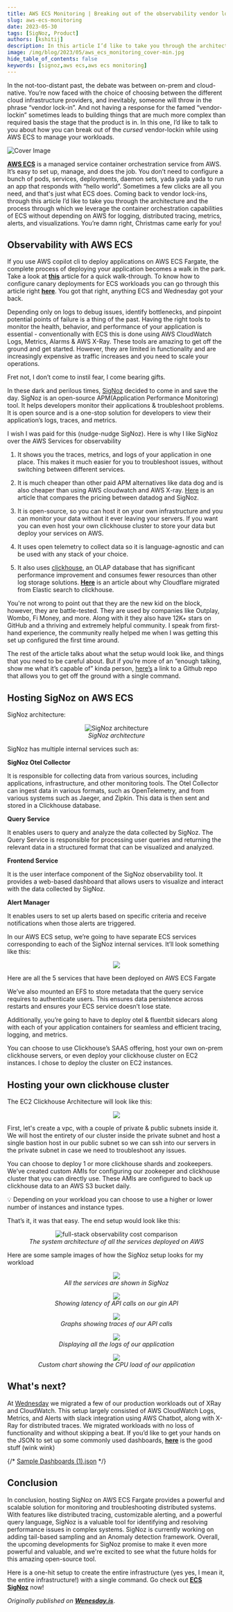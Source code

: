 ```yaml
---
title: AWS ECS Monitoring | Breaking out of the observability vendor lock-in with SigNoz
slug: aws-ecs-monitoring
date: 2023-05-30
tags: [SigNoz, Product]
authors: [kshitij]
description: In this article I’d like to take you through the architecture and the process through which we leverage the container orchestration capabilities of AWS ECS without depending on AWS for logging, distributed tracing, metrics, alerts, and visualizations...
image: /img/blog/2023/05/aws_ecs_monitoring_cover-min.jpg
hide_table_of_contents: false
keywords: [signoz,aws ecs,aws ecs monitoring]
---
```

In the not-too-distant past, the debate was between on-prem and cloud-native. You’re now faced with the choice of choosing between the different cloud infrastructure providers, and inevitably, someone will throw in the phrase “vendor lock-in”. And not having a response for the famed “vendor-lockin” sometimes leads to building things that are much more complex than required basis the stage that the product is in. In this one, I’d like to talk to you about how you can break out of the *cursed* vendor-lockin while using AWS ECS to manage your workloads.



![Cover Image](/img/blog/2023/05/aws_ecs_monitoring_cover.webp)

<a href = "https://aws.amazon.com/ecs/" rel="noopener noreferrer nofollow" target="_blank" ><b>AWS ECS</b></a> is a managed service container orchestration service from AWS. It’s easy to set up, manage, and does the job. You don’t need to configure a bunch of pods, services, deployments, daemon sets, yada yada yada to run an app that responds with “hello world”. Sometimes a few clicks are all you need, and that's just what ECS does. Coming back to vendor lock-ins, through this article I’d like to take you through the architecture and the process through which we leverage the container orchestration capabilities of ECS without depending on AWS for logging, distributed tracing, metrics, alerts, and visualizations. You’re damn right, Christmas came early for you!

## Observability with AWS ECS

If you use AWS copilot cli to deploy applications on AWS ECS Fargate, the complete process of deploying your application becomes a walk in the park. Take a look at <a href = "https://www.wednesday.is/writing-tutorials/how-to-use-copilot-to-deploy-projects-on-ecs" rel="noopener noreferrer nofollow" target="_blank" ><b>this</b></a> article for a quick walk-through. To know how to configure canary deployments for ECS workloads you can go through this article right <a href = "https://www.wednesday.is/writing-articles/reducing-blast-radius-aws-ecs-canary-deployments" rel="noopener noreferrer nofollow" target="_blank" ><b>here</b></a>. You got that right, anything ECS and Wednesday got your back.

Depending only on logs to debug issues, identify bottlenecks, and pinpoint potential points of failure is a thing of the past. Having the right tools to monitor the health, behavior, and performance of your application is essential - conventionally with ECS this is done using AWS CloudWatch Logs, Metrics, Alarms & AWS X-Ray. These tools are amazing to get off the ground and get started. However, they are limited in functionality and are increasingly expensive as traffic increases and you need to scale your operations.

Fret not, I don’t come to instil fear, I come bearing gifts.

In these dark and perilous times, [SigNoz](https://signoz.io/) decided to come in and save the day. SigNoz is an open-source APM(Application Performance Monitoring) tool. It helps developers monitor their applications & troubleshoot problems. It is open source and is a one-stop solution for developers to view their application’s logs, traces, and metrics.

I wish I was paid for this (nudge-nudge SigNoz). Here is why I like SigNoz over the AWS Services for observability

1. It shows you the traces, metrics, and logs of your application in one place. This makes it much easier for you to troubleshoot issues, without switching between different services.

2. It is much cheaper than other paid APM alternatives like data dog and is also cheaper than using AWS cloudwatch and AWS X-ray. [Here](https://signoz.io/blog/pricing-comparison-signoz-vs-datadog-vs-newrelic-vs-grafana/) is an article that compares the pricing between datadog and SigNoz.

3. It is open-source, so you can host it on your own infrastructure and you can monitor your data without it ever leaving your servers. If you want you can even host your own clickhouse cluster to store your data but deploy your services on AWS.

4. It uses open telemetry to collect data so it is language-agnostic and can be used with any stack of your choice.

5. It also uses <a href = "https://clickhouse.com/" rel="noopener noreferrer nofollow" target="_blank" >clickhouse</a>, an OLAP database that has significant performance improvement and consumes fewer resources than other log storage solutions. <a href = "https://blog.cloudflare.com/log-analytics-using-clickhouse/" rel="noopener noreferrer nofollow" target="_blank" ><b>Here</b></a> is an article about why Cloudflare migrated from Elastic search to clickhouse.

You're not wrong to point out that they are the new kid on the block, however, they are battle-tested. They are used by companies like Outplay, Wombo, Fi Money, and more. Along with it they also have 12K+ stars on GitHub and a thriving and extremely helpful community. I speak from first-hand experience, the community really helped me when I was getting this set up configured the first time around.

The rest of the article talks about what the setup would look like, and things that you need to be careful about. But if you’re more of an “enough talking, show me what it’s capable of” kinda person, <a href = "https://github.com/wednesday-solutions/ecs-signoz" rel="noopener noreferrer nofollow" target="_blank" >here’s</a> a link to a Github repo that allows you to get off the ground with a single command.

## Hosting SigNoz on AWS ECS

SigNoz architecture:

<figure data-zoomable align='center'>
    <img src="/img/blog/common/architecture-signoz-clickhouse.svg" alt="SigNoz architecture"/>
    <figcaption><i>SigNoz architecture</i></figcaption>
</figure>



SigNoz has multiple internal services such as:

**SigNoz Otel Collector**

It is responsible for collecting data from various sources, including applications, infrastructure, and other monitoring tools. The Otel Collector can ingest data in various formats, such as OpenTelemetry, and from various systems such as Jaeger, and Zipkin. This data is then sent and stored in a Clickhouse database.

**Query Service**

It enables users to query and analyze the data collected by SigNoz. The Query Service is responsible for processing user queries and returning the relevant data in a structured format that can be visualized and analyzed.

**Frontend Service**

It is the user interface component of the SigNoz observability tool. It provides a web-based dashboard that allows users to visualize and interact with the data collected by SigNoz.

**Alert Manager**

It enables users to set up alerts based on specific criteria and receive notifications when those alerts are triggered.

In our AWS ECS setup, we’re going to have separate ECS services corresponding to each of the SigNoz internal services. It’ll look something like this:

<figure data-zoomable align='center'>
    <img src="/img/blog/2023/05/Screenshot_2023-03-27_at_12.05.29_PM.webp"/>
</figure>



Here are all the 5 services that have been deployed on AWS ECS Fargate

We’ve also mounted an EFS to store metadata that the query service requires to authenticate users. This ensures data persistence across restarts and ensures your ECS service doesn’t lose state.

Additionally, you’re going to have to deploy otel & fluentbit sidecars along with each of your application containers for seamless and efficient tracing, logging, and metrics.

You can choose to use Clickhouse’s SAAS offering, host your own on-prem clickhouse servers, or even deploy your clickhouse cluster on EC2 instances. I chose to deploy the cluster on EC2 instances.

## Hosting your own clickhouse cluster

The EC2 Clickhouse Architecture will look like this:

<figure data-zoomable align='center'>
    <img src="/img/blog/2023/05/Screenshot_2023-03-22_at_3.23.46_PM.webp"/>
</figure>



First, let's create a vpc, with a couple of private & public subnets inside it. We will host the entirety of our cluster inside the private subnet and host a single bastion host in our public subnet so we can ssh into our servers in the private subnet in case we need to troubleshoot any issues.

You can choose to deploy 1 or more clickhouse shards and zookeepers. We’ve created custom AMIs for configuring our zookeeper and clickhouse cluster that you can directly use. These AMIs are configured to back up clickhouse data to an AWS S3 bucket daily.

<aside> 💡 Depending on your workload you can choose to use a higher or lower number of instances and instance types.</aside>

That’s it, it was that easy. The end setup would look like this:

<figure data-zoomable align='center'>
    <img src="/img/blog/2023/05/System_Arch-3.webp" alt="full-stack observability cost comparison"/>
    <figcaption><i>The system architecture of all the services deployed on AWS</i></figcaption>
</figure>



Here are some sample images of how the SigNoz setup looks for my workload

<figure data-zoomable align='center'>
    <img src="/img/blog/2023/05/Screenshot_2023-03-28_at_4.01.51_PM.webp"/>
    <figcaption><i>All the services are shown in SigNoz</i></figcaption>
</figure>



<figure data-zoomable align='center'>
    <img src="/img/blog/2023/05/Screenshot_2023-03-28_at_3.57.51_PM.webp"/>
    <figcaption><i>Showing latency of API calls on our gin API</i></figcaption>
</figure>



<figure data-zoomable align='center'>
    <img src="/img/blog/2023/05/Screenshot_2023-03-28_at_3.54.00_PM.webp"/>
    <figcaption><i>Graphs showing traces of our API calls</i></figcaption>
</figure>



<figure data-zoomable align='center'>
    <img src="/img/blog/2023/05/Screenshot_2023-03-28_at_3.54.15_PM.webp"/>
    <figcaption><i>Displaying all the logs of our application</i></figcaption>
</figure>



<figure data-zoomable align='center'>
    <img src="/img/blog/2023/05/Screenshot_2023-03-28_at_3.55.32_PM.webp"/>
    <figcaption><i>Custom chart showing the CPU load of our application</i></figcaption>
</figure>



## What's next?

At <a href = "https://wednesday.is/" rel="noopener noreferrer nofollow" target="_blank" >Wednesday</a> we migrated a few of our production workloads out of XRay and CloudWatch. This setup largely consisted of AWS CloudWatch Logs, Metrics, and Alerts with slack integration using AWS Chatbot, along with X-Ray for distributed traces. We migrated workloads with no loss of functionality and without skipping a beat. If you’d like to get your hands on the JSON to set up some commonly used dashboards, <a href = "https://www.dropbox.com/s/i3mkdkq0tbseyai/Sample%20Dashboards%20%281%29.json?dl=0" rel="noopener noreferrer nofollow" target="_blank" ><b>here</b></a> is the good stuff (wink wink)

{/* [Sample Dashboards (1).json](<https://s3-us-west-2.amazonaws.com/secure.notion-static.com/cd0197a8-a131-429a-a693-0e504886d327/Sample_Dashboards_(1).json>) */}

## Conclusion

In conclusion, hosting SigNoz on AWS ECS Fargate provides a powerful and scalable solution for monitoring and troubleshooting distributed systems. With features like distributed tracing, customizable alerting, and a powerful query language, SigNoz is a valuable tool for identifying and resolving performance issues in complex systems. SigNoz is currently working on adding tail-based sampling and an Anomaly detection framework. Overall, the upcoming developments for SigNoz promise to make it even more powerful and valuable, and we're excited to see what the future holds for this amazing open-source tool.

Here is a one-hit setup to create the entire infrastructure (yes yes, I mean it, the entire infrastructure!) with a single command. Go check out <a href = "https://github.com/wednesday-solutions/ecs-signoz" rel="noopener noreferrer nofollow" target="_blank" ><b>ECS SigNoz</b></a> now!

<i>Originally published on <a href = "https://www.wednesday.is/writing-articles/aws-ecs-breaking-observability-vendor-lock-in-signoz" rel="noopener noreferrer nofollow" target="_blank" ><b>Wenesday.is</b></a></i>.
